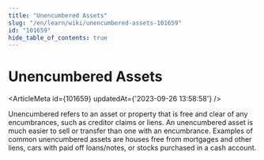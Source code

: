 ```yaml
---
title: "Unencumbered Assets"
slug: "/en/learn/wiki/unencumbered-assets-101659"
id: "101659"
hide_table_of_contents: true
---
```



# Unencumbered Assets

<ArticleMeta id={101659} updatedAt={'2023-09-26 13:58:58'} />
<div className='border-solid border-b border-t-0 my-4 border-[var(--ifm-color-gray-300)]' />

Unencumbered refers to an asset or property that is free and clear of any encumbrances, such as creditor claims or liens. An unencumbered asset is much easier to sell or transfer than one with an encumbrance. Examples of common unencumbered assets are houses free from mortgages and other liens, cars with paid off loans/notes, or stocks purchased in a cash account.
